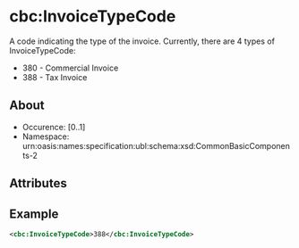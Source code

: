 # cbc:InvoiceTypeCode
A code indicating the type of the invoice. Currently, there are 4 types of InvoiceTypeCode:
- 380 - Commercial Invoice
- 388 - Tax Invoice

## About
* Occurence: [0..1]
* Namespace: urn:oasis:names:specification:ubl:schema:xsd:CommonBasicComponents-2

## Attributes

## Example 
```xml
<cbc:InvoiceTypeCode>388</cbc:InvoiceTypeCode>
```

